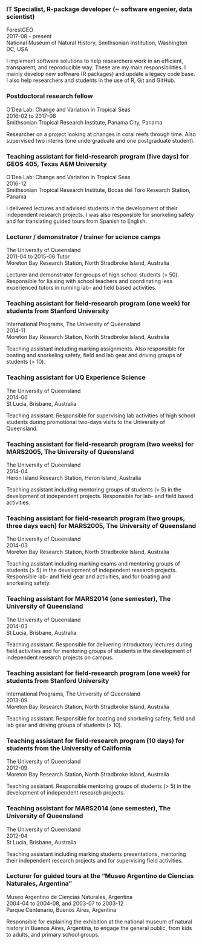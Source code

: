 ### IT Specialist, R-package developer (~ software engenier, data scientist)

ForestGEO  
2017-08 - present  
National Museum of Natural History, Smithsonian Institution, Washington DC, USA  

I implement software solutions to help researchers work in an efficient, transparent, and reproducible way. These are my main responsibilities. I mainly develop new software (R packages) and update a legacy code base. I also help researchers and students in the use of R, Git and GitHub.

### Postdoctoral research fellow

O'Dea Lab: Change and Variation in Tropical Seas  
2016-02 to 2017-06  
Smithsonian Tropical Research Institute, Panama City, Panama  

Researcher on a project looking at changes in coral reefs through time. Also supervised two interns (one undergraduate and one postgraduate student).

### Teaching assistant for field-research program (five days) for GEOS 405, Texas A&M University

O'Dea Lab: Change and Variation in Tropical Seas  
2016-12  
Smithsonian Tropical Research Institute, Bocas del Toro Research Station, Panama  

I delivered lectures and advised students in the development of their independent research projects. I was also responsible for snorkeling safety and for translating guided tours from Spanish to English.

### Lecturer / demonstrator / trainer for science camps

The University of Queensland  
2011-04 to 2015-06 Tutor  
Moreton Bay Research Station, North Stradbroke Island, Australia  

Lecturer and demonstrator for groups of high school students (> 50). Responsible for liaising with school teachers and coordinating less experienced tutors in running lab- and field based activities.

### Teaching assistant for field-research program (one week) for students from Stanford University

International Programs, The University of Queensland  
2014-11  
Moreton Bay Research Station, North Stradbroke Island, Australia  

Teaching assistant including marking assignments. Also responsible for boating and snorkeling safety, field and lab gear and driving groups of students (> 10).

### Teaching assistant for UQ Experience Science

The University of Queensland  
2014-06  
St Lucia, Brisbane, Australia  

Teaching assistant. Responsible for supervising lab activities of high school students during promotional two-days visits to the University of Queensland.

### Teaching assistant for field-research program (two weeks) for MARS2005, The University of Queensland

The University of Queensland  
2014-04  
Heron Island Research Station, Heron Island, Australia  

Teaching assistant including mentoring groups of students (> 5) in the development of independent projects. Responsible for lab- and field based activities.

### Teaching assistant for field-research program (two groups, three days each) for MARS2005, The University of Queensland

The University of Queensland  
2014-03  
Moreton Bay Research Station, North Stradbroke Island, Australia  

Teaching assistant including marking exams and mentoring groups of students (> 5) in the development of independent research projects. Responsible lab- and field gear and activities, and for boating and snorkeling safety.

### Teaching assistant for MARS2014 (one semester), The University of Queensland

The University of Queensland  
2014-03  
St Lucia, Brisbane, Australia  

Teaching assistant. Responsible for delivering introductory lectures during field activities and for mentoring groups of students in the development of independent research projects on campus.

### Teaching assistant for field-research program (one week) for students from Stanford University

International Programs, The University of Queensland  
2013-09  
Moreton Bay Research Station, North Stradbroke Island, Australia  

Teaching assistant. Responsible for boating and snorkeling safety, field and lab gear and driving groups of students (> 10).

### Teaching assistant for field-research program (10 days) for students from the University of California

The University of Queensland  
2012-09  
Moreton Bay Research Station, North Stradbroke Island, Australia  

Teaching assistant. Responsible mentoring groups of students (> 5) in the development of independent research projects.

### Teaching assistant for MARS2014 (one semester), The University of Queensland

The University of Queensland  
2012-04  
St Lucia, Brisbane, Australia  

Teaching assistant including marking students presentations, mentoring their independent research projects and for supervising field activities.

### Lecturer for guided tours at the "Museo Argentino de Ciencias Naturales, Argentina"

Museo Argentino de Ciencias Naturales, Argentina  
2004-04 to 2004-08, and 2003-07 to 2003-12  
Parque Centenario, Buenos Aires, Argentina  

Responsible for explaining the exhibition at the national museum of natural history in Buenos Aires, Argentina, to engage the general public, from kids to adults, and primary school groups.
